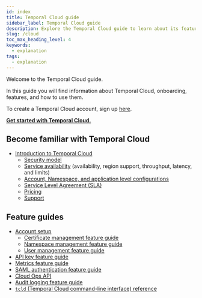 ```yaml
---
id: index
title: Temporal Cloud guide
sidebar_label: Temporal Cloud guide
description: Explore the Temporal Cloud guide to learn about its features, onboarding process, security, configurations, SLA, pricing, support, and comprehensive feature guides. Get started now!
slug: /cloud
toc_max_heading_level: 4
keywords:
  - explanation
tags:
  - explanation
---
```


Welcome to the Temporal Cloud guide.

In this guide you will find information about Temporal Cloud, onboarding, features, and how to use them.

To create a Temporal Cloud account, sign up [here](https://temporal.io/get-cloud).

**[Get started with Temporal Cloud.](/cloud/get-started)**

## Become familiar with Temporal Cloud

- [Introduction to Temporal Cloud](/cloud/introduction)
  - [Security model](/cloud/security)
  - [Service availability](/cloud/service-availability) (availability, region support, throughput, latency, and limits)
  - [Account, Namespace, and application level configurations](/cloud/limits)
  - [Service Level Agreement (SLA)](/cloud/sla)
  - [Pricing](/cloud/pricing)
  - [Support](/cloud/support)

## Feature guides

- [Account setup](/cloud/account-setup)
  - [Certificate management feature guide](/cloud/certificates)
  - [Namespace management feature guide](/cloud/namespaces)
  - [User management feature guide](/cloud/users)
- [API key feature guide](/cloud/api-keys)
- [Metrics feature guide](/cloud/metrics)
- [SAML authentication feature guide](/cloud/saml)
- [Cloud Ops API](/ops)
- [Audit logging feature guide](/cloud/audit-logging)
- [`tcld` (Temporal Cloud command-line interface) reference](/cloud/tcld)
